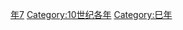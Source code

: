 {{Catnav|頁面分類|历史|歷史時代|年|10世纪各年}}

{{catmore}}

[[Category:950年代|年7]]
[[Category:10世纪各年|Category:10世纪各年]]
[[Category:巳年|Category:巳年]]